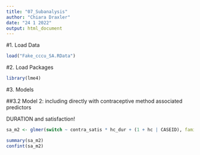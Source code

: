 ```yaml
---
title: "07_Subanalysis"
author: "Chiara Draxler"
date: "24 1 2022"
output: html_document
---
```

#1. Load Data
```r

load("Fake_cccu_SA.RData")
```


#2. Load Packages
```r
library(lme4)
```


#3. Models


##3.2 Model 2: including directly with contraceptive method associated predictors

DURATION and satisfaction!

```r
sa_m2 <- glmer(switch ~ contra_satis * hc_dur + (1 + hc | CASEID), family = binomial, data = Fake_cccu_SA)

summary(sa_m2)
confint(sa_m2)
```




